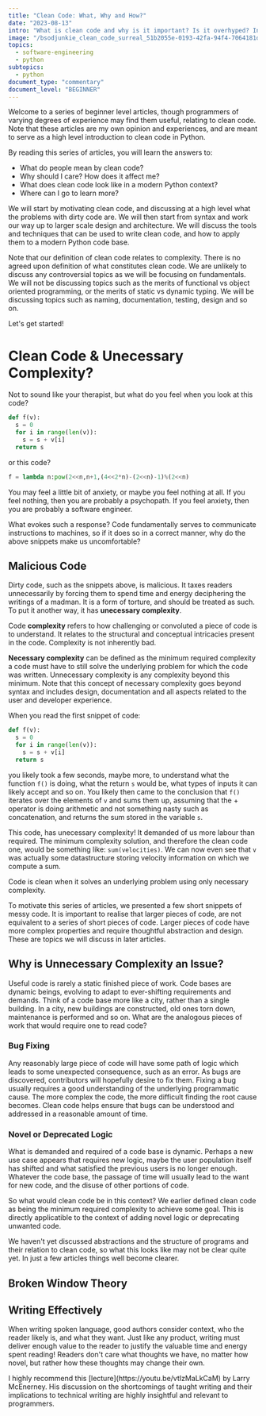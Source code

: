 ```yaml
---
title: "Clean Code: What, Why and How?"
date: "2023-08-13"
intro: "What is clean code and why is it important? Is it overhyped? In this article we dive into what is meant by clean code and why anyone should care."
image: "/bsodjunkie_clean_code_surreal_51b2055e-0193-42fa-94f4-7064181d4c21.png"
topics:
  - software-engineering
  - python
subtopics:
  - python
document_type: "commentary"
document_level: "BEGINNER"
---
```


<QuoteComponent
  author="Harold Abelson, co-author of"
  text="Programs must be written for people to read, and only incidentally for machines to execute."
  source="Structure and Interpretation of Computer Programs"
/>

Welcome to a series of beginner level articles, though programmers of varying degrees of experience may find them useful, relating to clean code. Note that these articles are my own opinion and experiences, and are meant to serve as a high level introduction to clean code in Python.

By reading this series of articles, you will learn the answers to:

- What do people mean by clean code?
- Why should I care? How does it affect me?
- What does clean code look like in a modern Python context?
- Where can I go to learn more?

We will start by motivating clean code, and discussing at a high level what the problems with dirty code are. We will then start from syntax and work our way up to larger scale design and architecture. We will discuss the tools and techniques that can be used to write clean code, and how to apply them to a modern Python code base.

<NoticeBox notice="What is our definition of clean code?" noticeType="note">
  Note that our definition of clean code relates to complexity. There is no
  agreed upon definition of what constitutes clean code. We are unlikely to
  discuss any controversial topics as we will be focusing on fundamentals. We
  will not be discussing topics such as the merits of functional vs object
  oriented programming, or the merits of static vs dynamic typing. We will be
  discussing topics such as naming, documentation, testing, design and so on.
</NoticeBox>

Let's get started!

# Clean Code & Unecessary Complexity?

Not to sound like your therapist, but what do you feel when you look at this code?

```python
def f(v):
  s = 0
  for i in range(len(v)):
    s = s + v[i]
  return s
```

or this code?

```python
f = lambda n:pow(2<<n,n+1,(4<<2*n)-(2<<n)-1)%(2<<n)
```

You may feel a little bit of anxiety, or maybe you feel nothing at all. If you feel nothing, then you are probably a psychopath. If you feel anxiety, then you are probably a software engineer.

What evokes such a response? Code fundamentally serves to communicate instructions to machines, so if it does so in a correct manner, why do the above snippets make us uncomfortable?

## Malicious Code

Dirty code, such as the snippets above, is malicious. It taxes readers unnecessarily by forcing them to spend time and energy deciphering the writings of a madman. It is a form of torture, and should be treated as such. To put it another way, it has **unecessary complexity**.

Code **complexity** refers to how challenging or convoluted a piece of code is to understand. It relates to the structural and conceptual intricacies present in the code. Complexity is not inherently bad.

**Necessary complexity** can be defined as the minimum required complexity a code must have to still solve the underlying problem for which the code was written. Unnecessary complexity is any complexity beyond this minimum. Note that this concept of necessary complexity goes beyond syntax and includes design, documentation and all aspects related to the user and developer experience.

When you read the first snippet of code:

```python
def f(v):
  s = 0
  for i in range(len(v)):
    s = s + v[i]
  return s
```

you likely took a few seconds, maybe more, to understand what the function `f()` is doing, what the return `s` would be, what types of inputs it can likely accept and so on. You likely then came to the conclusion that `f()` iterates over the elements of `v` and sums them up, assuming that the + operator is doing arithmetic and not something nasty such as concatenation, and returns the sum stored in the variable `s`.

This code, has unecessary complexity! It demanded of us more labour than required. The minimum complexity solution, and therefore the clean code one, would be something like: `sum(velocities)`. We can now even see that `v` was actually some datastructure storing velocity information on which we compute a sum.

Code is clean when it solves an underlying problem using only necessary complexity.

<NoticeBox notice="Clean Code is more than you might think!" noticeType="note">
  To motivate this series of articles, we presented a few short snippets of
  messy code. It is important to realise that larger pieces of code, are not
  equivalent to a series of short pieces of code. Larger pieces of code have
  more complex properties and require thoughtful abstraction and design. These
  are topics we will discuss in later articles.
</NoticeBox>

## Why is Unnecessary Complexity an Issue?

Useful code is rarely a static finished piece of work. Code bases are dynamic beings, evolving to adapt to ever-shifting requirements and demands. Think of a code base more like a city, rather than a single building. In a city, new buildings are constructed, old ones torn down, maintenance is performed and so on. What are the analogous pieces of work that would require one to read code?

### Bug Fixing

Any reasonably large piece of code will have some path of logic which leads to some unexpected consequence, such as an error. As bugs are discovered, contributors will hopefully desire to fix them. Fixing a bug usually requires a good understanding of the underlying programmatic cause. The more complex the code, the more difficult finding the root cause becomes. Clean code helps ensure that bugs can be understood and addressed in a reasonable amount of time.

### Novel or Deprecated Logic

What is demanded and required of a code base is dynamic. Perhaps a new use case appears that requires new logic, maybe the user population itself has shifted and what satisfied the previous users is no longer enough. Whatever the code base, the passage of time will usually lead to the want for new code, and the disuse of other portions of code.

So what would clean code be in this context? We earlier defined clean code as being the minimum required complexity to achieve some goal. This is directly applicatible to the context of adding novel logic or deprecating unwanted code.

We haven't yet discussed abstractions and the structure of programs and their relation to clean code, so what this looks like may not be clear quite yet. In just a few articles things well become clearer.

## Broken Window Theory

## Writing Effectively

<QuoteComponent
  author="Larry McEnerney"
  text="What is professional writing? It's not conveying your ideas to your readers. It's changing their ideas. Nobody cares what ideas you have."
  source="The Craft of Writing Effectively"
/>

When writing spoken language, good authors consider context, who the reader likely is, and what they want. Just like any product, writing must deliver enough value to the reader to justify the valuable time and energy spent reading! Readers don't care what thoughts we have, no matter how novel, but rather how these thoughts may change their own.

<NoticeBox notice="The Craft of Writing Effectively" noticeType="note">
  I highly recommend this [lecture](https://youtu.be/vtIzMaLkCaM) by Larry
  McEnerney. His discussion on the shortcomings of taught writing and their
  implications to technical writing are highly insightful and relevant to
  programmers.
</NoticeBox>
